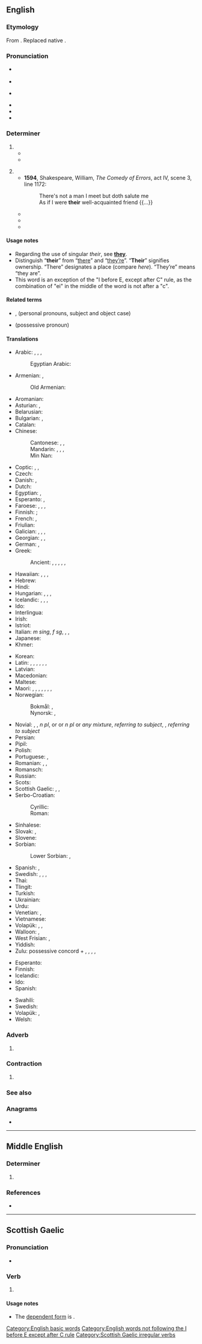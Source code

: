 {{also|þeir}}
==English==

===Etymology===
From {{der|en|non|þeirra}}. Replaced native {{etyl|ang}} {{m|ang|hiera}}.

===Pronunciation===
* {{a|UK}} {{IPA|/ðɛə(ɹ)/|/ðɛː(ɹ)/|lang=en}}
* {{audio|en-gb-their.ogg|Audio (UK)|lang=en}}
* {{a|US}} {{IPA|/ðɛɚ/|lang=en}}
* {{audio|en-us-their.ogg|Audio (US)|lang=en}}
* {{rhymes|ɛə(ɹ)|lang=en}}
* {{homophones|lang=en|there|they're}}

===Determiner===
{{head|en|determiner|cat2=possessive determiners}}

# {{non-gloss definition|Belonging to, from, of, or relating to, [[them]] (plural).}}
#* {{quote-journal|date=May 5, 2012|author=Phil McNulty|work=BBC Sport
|title=[http://www.bbc.co.uk/sport/0/football/17878435 Chelsea 2-1 Liverpool]
|passage=For Liverpool, '''their''' season will now be regarded as a relative disappointment after failure to add the FA Cup to the Carling Cup and not mounting a challenge to reach the Champions League places.}}
#* {{quote-magazine|date=2013-07-20|volume=408|issue=8845|magazine={{w|The Economist}}
|title=[http://www.economist.com/news/http://www.economist.com/news/business/21582001-army-new-online-courses-scaring-wits-out-traditional-universities-can-they The attack of the MOOCs]
|passage=Since the launch early last year of&nbsp;[&hellip;] two Silicon Valley start-ups offering free education through MOOCs, massive open online courses, the ivory towers of academia have been shaken to their foundations. University brands built in some cases over centuries have been forced to contemplate the possibility that information technology will rapidly make '''their''' existing business model obsolete.}}
#: {{ux|en|they will meet tomorrow at '''their''' convenience;&nbsp; this is probably '''their''' cat}}
# {{non-gloss definition|Belonging to someone (one person, singular).}}
#* '''1594''', Shakespeare, William, ''The Comedy of Errors'', act IV, scene 3, line 1172:
#*: There's not a man I meet but doth salute me<br/>As if I were '''their''' well-acquainted friend {{...}}
#* {{quote-book|year=2006|title=First on the Scene: Student Reference Guide|author=St. John Ambulance|isbn=1-894070-56-9|section=Lesson 2, page 3|passage=Place the casualty on '''their''' back with feet and legs raised—this is called the ''shock position''. [emphasis in original] Once the casualty is positioned, cover them to preserve body heat, but do not overheat.}}
#* {{quote-book
|year=2007
|first=J. K.
|last=Rowling
|authorlink=J. K. Rowling
|title={{w|Harry Potter and the Deathly Hallows}}
|location=(quoted edition: London
|publisher=Bloomsbury, 2008
|isbn=978 0 7475 9586 1
|page=93)
|passage=‘I mean ... if somebody made a mistake,’ Harry went on, ‘and let something slip, I know they didn’t mean to do it. It’s not '''their''' fault,’ he repeated, again a little louder than he would usually have spoken.
}}
#* {{seemorecites|lang=en}}

====Usage notes====
* Regarding the use of singular ''their'', see '''[[they]]'''.
* Distinguish “'''their'''” from “[[there]]” and “[[they're|they’re]]”. “'''Their'''” signifies ownership. “There” designates a place (compare ''here''). “They’re” means “they are”.
* This word is an exception of the "I before E, except after C" rule, as the combination of "ei" in the middle of the word is not after a "c".

====Related terms====
* {{l|en|they}}, {{l|en|them}} (personal pronouns, subject and object case)
* {{l|en|theirs}} (possessive pronoun)

====Translations====
{{trans-top|belonging to them (plural)}}
* Arabic: {{t|ar|لَهُم}}, {{t+|ar|ـهُمْ|tr=-hum|m}}, {{t|ar|ـهُنَّ|tr=-hunna|f}}, {{t|ar|ـهُمَا|d|tr=-humā}}
*: Egyptian Arabic: {{t|arz|هم|alt='''ـهم'''|tr=-hum|sc=Arab}}
* Armenian: {{t|hy|նրանց}}, {{l|hy|իրենց}}
*: Old Armenian: {{t|xcl|նոցա}}
* Aromanian: {{t|rup|lor|alt=(a) lor|m|f}}
* Asturian: {{t+|ast|so}}, {{t+|ast|sos|p}}
* Belarusian: {{t|be|іх}}
* Bulgarian: {{t|bg|те́хен}}, {{t+|bg|им|sc=Cyrl}}
* Catalan: {{t|ca|llur}}
* Chinese:
*: Cantonese: {{qualifier|formal, written}} {{t|yue|他們|alt=他們的|sc=Hant}}, {{t|yue|他们|tr=ta1 mun4 dik1|alt=他们的|sc=Hant}}, {{qualifier|vernacular}} {{t|yue|佢哋|tr=keoi5 dei6 ge3|alt=佢哋嘅|sc=Hant}}
*: Mandarin: {{t+|cmn|他們|alt=他們的|sc=Hani}}, {{t+|cmn|他们|alt=他们的|tr=tāmen-de|sc=Hani}}, {{t+|cmn|她們|alt=她們的|sc=Hani}}, {{t+|cmn|她们|alt=她们的|tr=tāmen-de|sc=Hani}} {{qualifier|of females}}
*: Min Nan: {{t|nan|亻因|tr=[[in]]}}
* Coptic: {{t|cop|ⲡⲟⲩ|m}}, {{t|cop|ⲧⲟⲩ|f}}, {{t|cop|ⲛⲟⲩ|m-p|f-p}}
* Czech: {{t+|cs|jejich}}
* Danish: {{t+|da|deres}}, {{t+|da|sin}}
* Dutch: {{t+|nl|hun}}
* Egyptian: {{qualifier|Old and Middle Egyptian}} {{t-egy|.sn|h=s-n:Z2}}, {{qualifier|Late Egyptian}} {{t-egy|.w|h=W:Z2}}
* Esperanto: {{t|eo|ilia}}, {{t|eo|iliaj|p}}
* Faroese: {{t|fo|teirra}}, {{t|fo|hjá teimum}}, {{t|fo|sín}}, {{t|fo|hjá sær}}
* Finnish: {{qualifier|if owners are people}} {{t+|fi|heidän}}; {{qualifier|if owners are not people}} {{t+|fi|niiden}}
* French: {{t+|fr|leur|s}}, {{t+|fr|leurs|p}}
* Friulian: {{t|fur|lôr}}
* Galician: {{t+|gl|seu|m}}, {{t|gl|súa|f}}, {{t|gl|seus|m-p}}, {{t|gl|súas|f-p}}
* Georgian: {{t|ka|მათი}}, {{t|ka|იმათი}}, {{t|ka|თავიანთი}}
* German: {{t+|de|ihr}}, {{t+|de|ihre}}
* Greek:
*: Ancient: {{t|grc|αὐτῶν}} {{qualifier|[[genitive case|gen.]] of personal pronoun}}, {{t|grc|τούτων}} {{qualifier|gen. of medial demonstrative}}, {{t|grc|ἐκείνων}} {{qualifier|gen. of distal demonstrative}}, {{t|grc|τῶνδε}} {{qualifier|gen. of proximal demonstrative}}, {{t|grc|σφῶν}} {{qualifier|gen. of personal pronoun}}, {{t|grc|σφέτερος}} {{qualifier|adjective}}
* Hawaiian: {{qualifier|dual}} {{t|haw|ko}} {{t|haw|lāua}}, {{t|haw|kā}} {{t|haw|lāua}}, {{qualifier|plural}} {{t|haw|ko}} {{t|haw|lākou}}, {{t|haw|kā}} {{t|haw|lākou}}
* Hebrew: {{t|he|שלהם|p|tr=shelahém|sc=Hebr}}
* Hindi: {{t+|hi|उनका|tr=unkā}}
* Hungarian: {{t|hu|-uk}}, {{t|hu|-ük}}, {{t|hu|-juk}}, {{t|hu|-jük}}
* Icelandic: {{t+|is|þeirra}}, {{t+|is|sinn|m}}, {{t+|is|sín|f}}, {{t+|is|sitt|n}}
* Ido: {{t+|io|lia}}
* Interlingua: {{t|ia|lor}}
* Irish: {{t+|ga|a}}
* Istriot: {{t|ist|luri}}
* Italian: {{t-check|it|il loro}} ''m sing'', {{t-check|it|la loro}} ''f sg'', {{t-check|it|i loro|m-p}}, {{t-check|it|le loro|f-p}}, {{t+check|it|loro}}
* Japanese: {{t|ja|彼ら|alt=彼らの|tr=かれらの, karera-no}}
* Khmer: {{t|km|របស់គេ|tr=rɔbɑh kei|sc=Khmr}}
{{trans-mid}}
* Korean: {{t|ko|그들의|tr=geudeul-ui}}
* Latin: {{t+|la|suus}}, {{t|la|illorum|m|n}}, {{t|la|illarum|f}}, {{t+|la|eorum|m|n}}, {{t+|la|earum|f}}, {{t+|la|horum|m|n}}, {{t+|la|harum|f}}
* Latvian: {{t+|lv|viņu}}
* Macedonian: {{t|mk|нивен|tr=níven}}
* Maltese: {{t|mt|tagħhom}}
* Maori: {{t|mi|tā rāua}} {{qualifier|singular dominant referring to two people}}, {{t|mi|tō rāua}} {{qualifier|singular subordinate referring to two people}}, {{t|mi|ā rāua}} {{qualifier|plural dominant referring to two people}}, {{t|mi|ō rāua}} {{qualifier|plural subordinate referring to two people}}, {{t|mi|tā rātau}} {{qualifier|singular dominant referring to three or more people}}, {{t|mi|tō rātau}} {{qualifier|singular subordinate referring to three or more people}}, {{t|mi|ā rātau}} {{qualifier|plural dominant referring to three or more people}}, {{t|mi|ō rātau}} {{qualifier|plural subordinate referring to three or more people}}
* Norwegian:
*: Bokmål: {{t+|nb|deres}}, {{t+|nb|sin}} {{t|nb|dems}} {{qualifier|nonstandard}}
*: Nynorsk: {{t+|nn|deira}}, {{t+|nn|sin}}
* Novial: {{qualifier|1}} {{t-check|nov|losen|m-p}}, {{qualifier|1}} {{t-check|nov|lasen|f-p}}, {{qualifier|1}} {{t-check|nov|lusen}} ''n pl '', {{qualifier|1}} {{t-check|nov|lesen|m-p|f-p}} or or ''n pl'' or ''any mixture'', {{qualifier|1}} {{t-check|nov|sen}} ''referring to subject'', {{qualifier|2}} {{t-check|nov|len}}, {{qualifier|2}} {{t-check|nov|sen}} ''referring to subject''
* Persian: {{t+|fa|شان|alt=ـشان|tr=-e-shān}}
* Pipil: {{t|ppl|in-}}
* Polish: {{t+|pl|ich}}
* Portuguese: {{t+|pt|seu}}, {{t+|pt|seus}}
* Romanian: {{t+|ro|lor|m|f}}, {{t|ro|săi|m}}, {{t+|ro|sale|f}}
* Romansch: {{t|rm|lur}}
* Russian: {{t+|ru|их}}
* Scots: {{t|sco|thair}}
* Scottish Gaelic: {{t|gd|aca}}, {{t|gd|an}}, {{t|gd|am}}
* Serbo-Croatian:
*: Cyrillic: {{t|sh|њихов|sc=Cyrl}}
*: Roman: {{t|sh|njihov}}
* Sinhalese: {{t|si|ඔවුන්ගේ|sc=Sinh}}
* Slovak: {{t+|sk|ich}}, {{t|sk|svoj}}
* Slovene: {{t+|sl|njíhov}}
* Sorbian:
*: Lower Sorbian: {{t|dsb|jeju}} {{qualifier|referring to two people or things}}, {{t|dsb|jich}} {{qualifier|referring to three or more people or things}}
* Spanish: {{t+|es|su|s}}, {{t+|es|sus|p}}
* Swedish: {{t+|sv|deras}}, {{t+|sv|sin}} {{qualifier|c, singular}}, {{t+|sv|sitt}} {{qualifier|n, singular}}, {{t+|sv|sina|p}}
* Thai: {{t|th|ของเขา|tr=kŏng kăo}}
* Tlingit: {{t|tli|has du}}
* Turkish: {{t+|tr|onların}}
* Ukrainian: {{t|uk|їх}}
* Urdu: {{t|ur|ان کا|tr=un kā}}
* Venetian: {{t|vec|so}}, {{t|vec|suo}}
* Vietnamese: {{t|vi|của họ}}
* Volapük: {{qualifier|masculine}} {{t+|vo|omsik}}, {{qualifier|feminine}} {{t|vo|ofsik}}, {{qualifier|neuter or of mixed or unspecified gender}} {{t+|vo|onsik}}
* Walloon: {{t+|wa|leu|c}}, {{t|wa|leus|c-p}}
* West Frisian: {{t|fy|har}}, {{t|fy|harren}}
* Yiddish: {{t|yi|זייער|sc=Hebr}}
* Zulu: possessive concord + {{t|zu|bo|c2|alt=-bo}} {{qualifier|usually for people}}, {{t|zu|yo|c4|alt=-yo}}, {{t|zu|wo|c6|alt=-wo}}, {{t|zu|zo|c8|alt=-zo}}, {{t|zu|zo|c10|alt=-zo}}
{{trans-bottom}}

{{trans-top|belonging to someone of unspecified gender (singular)}}
* Esperanto: {{t|eo|ria}}
* Finnish: {{t+|fi|hänen}}
* Icelandic: {{t+|is|þess|n}}
* Ido: {{t+|io|lua}}
* Spanish: {{t+|es|su}}
{{trans-mid}}
* Swahili: {{t|sw|-ake}}
* Swedish: {{t+|sv|hens}}
* Volapük: {{t+|vo|onik}}, {{t|vo|ona}}
* Welsh: {{t|cy|ei}}
{{trans-bottom}}

===Adverb===
{{head|en|adverb}}

# {{misspelling of|there|lang=en}}

===Contraction===
{{head|en|contraction}}

# {{misspelling of|they’re|lang=en}}

===See also===
{{English personal pronouns}}

===Anagrams===
* {{anagrams|en|Reith|Rieth|rithe|tehri|theri-}}

[[Category:English basic words]]
[[Category:English words not following the I before E except after C rule]]

----

==Middle English==

===Determiner===
{{head|enm|determiner}}

# {{alt form|þeir|lang=enm}}

===References===
* {{R:MED Online|entry=their(e, (pron.) |id=MED45116 |accessdate=4 June 2018}}

----

==Scottish Gaelic==

===Pronunciation===
* {{IPA|/heːr/|lang=gd}}

===Verb===
{{head|gd|verb form}}

# {{form of|Future tense|abair|lang=gd}}

====Usage notes====
* The [[dependent|dependent form]] is {{l|gd|abair}}.

[[Category:Scottish Gaelic irregular verbs]]